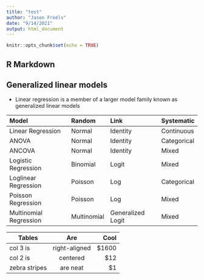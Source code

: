 ```yaml
---
title: "test"
author: "Jason Freels"
date: "9/14/2021"
output: html_document
---
```


```r
knitr::opts_chunk$set(echo = TRUE)
```

## R Markdown

## Generalized linear models

- Linear regression is a member of a larger model family known as generalized linear models

|Model                  | Random      | Link              | Systematic
|:----------------------|:------------|:------------------|:------------
|Linear Regression      | Normal      | Identity          | Continuous
|ANOVA                  | Normal      | Identity          | Categorical
|ANCOVA                 | Normal      | Identity          | Mixed
|Logistic Regression    | Binomial    | Logit             | Mixed
|Loglinear Regression   | Poisson     | Log               | Categorical
|Poisson Regression     | Poisson     | Log               | Mixed
|Multinomial Regression | Multinomial | Generalized Logit | Mixed


| Tables        | Are           | Cool  |
| ------------- |:-------------:| -----:|
| col 3 is      | right-aligned | $1600 |
| col 2 is      | centered      |   $12 |
| zebra stripes | are neat      |    $1 |
